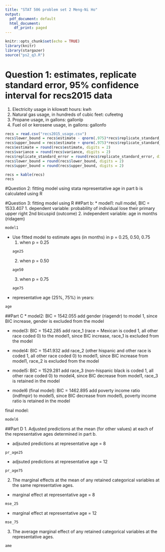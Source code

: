 ```yaml
---
title: "STAT 506 problem set 2 Meng-Ni Ho"
output:
  pdf_document: default
  html_document:
    df_print: paged
---
```


```r
knitr::opts_chunk$set(echo = TRUE)
library(knitr)
library(stargazer)
source("ps2_q3.R")
```

# Question 1: estimates, replicate standard error, 95% confidence interval for recs2015 data
1. Electricity usage in kilowatt hours: kwh
2. Natural gas usage, in hundreds of cubic feet: cufeetng
3. Propane usage, in gallons: gallonlp
4. Fuel oil or kerosene usage, in gallons: gallonfo



```r
recs = read.csv("recs2015_usage.csv")
recs$lower_bound = recs$estimate - qnorm(.975)*recs$replicate_standard_error
recs$upper_bound = recs$estimate + qnorm(.975)*recs$replicate_standard_error
recs$estimate = round(recs$estimate, digits = 2)
recs$variance = round(recs$variance, digits = 2)
recs$replicate_standard_error = round(recs$replicate_standard_error, digits = 2)
recs$lower_bound = round(recs$lower_bound, digits = 2)
recs$upper_bound = round(recs$upper_bound, digits = 2)

recs = kable(recs)
recs
```

#Question 2: fitting model using stata
representative age in part b is calculated using R

#Question 3: fitting model using R
##Part b:
* model1: null model, BIC = 1533.407
  1. dependent variable: probability of individual lose their primary upper right 2nd bicuspid (outcome)
  2. independent variable: age in months (ridagem)

```r
model1
```

* Use fitted model to estimate ages (in months) in p = 0.25, 0.50, 0.75
  1. when p = 0.25
```r
age25
```
  2. when p = 0.50
```r
age50
```
  3. when p = 0.75
```r
age75
```

* representative age (25%, 75%) in years:
```r
age
```


##Part C
* model2: BIC = 1542.055 
add gender (riagendr) to model 1, since BIC increase, gender is excluded from the model


* model3: BIC = 1542.285
add race_1 (race = Mexican is coded 1, all other race coded 0) to the model1, since BIC increase, race_1 is excluded from the model

* model4: BIC = 1541.932
add race_2 (other hispanic and other race is coded 1, all other race coded 0) to model1, since BIC increase from model1, race_2 is excluded from the model

* model5: BIC = 1529.281
add race_3 (non-hispanic black is coded 1, all other race coded 0) to model4, since BIC decrease from model1, race_3 is retained in the model

* model6 (final model): BIC = 1462.895 
add poverty income ratio (indfmpir) to model5, since BIC decrease from model5, poverty income ratio is retained in the model

final model:   
```r
model6
```

##Part D
1. Adjusted predictions at the mean (for other values) at each of the representative ages determined in part b.

* adjsuted predictions at representative age = 8
```r
pr_age25
```

* adjsuted predictions at representative age = 12
```r
pr_age75
```


2. The marginal effects at the mean of any retained categorical variables at the same representative ages.
* marginal effect at representative age = 8
```r
mse_25
```

* marginal effect at representative age = 12
```r
mse_75
```


3. The average marginal effect of any retained categorical variables at the representative ages.

```r
ame
```




